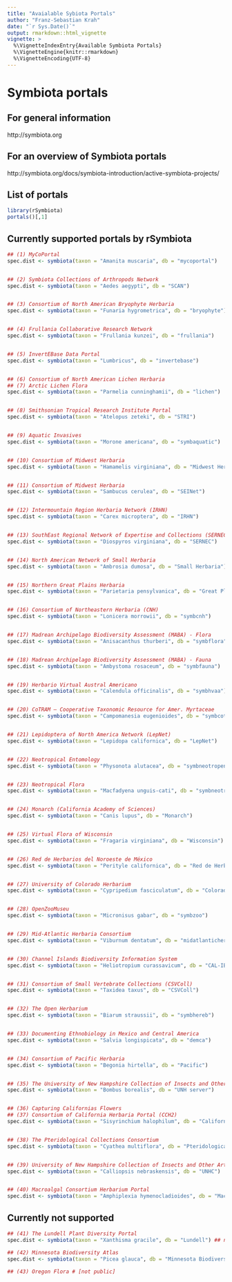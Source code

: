 ```yaml
---
title: "Avaialable Sybiota Portals"
author: "Franz-Sebastian Krah"
date: "`r Sys.Date()`"
output: rmarkdown::html_vignette
vignette: >
  %\VignetteIndexEntry{Available Symbiota Portals}
  %\VignetteEngine{knitr::rmarkdown}
  %\VignetteEncoding{UTF-8}
---
```


# Symbiota portals

## For general information
http://symbiota.org

## For an overview of Symbiota portals
http://symbiota.org/docs/symbiota-introduction/active-symbiota-projects/

## List of portals
```r
library(rSymbiota)
portals()[,1]
```


## Currently supported portals by rSymbiota
```r
## (1) MyCoPortal
spec.dist <- symbiota(taxon = "Amanita muscaria", db = "mycoportal")


## (2) Symbiota Collections of Arthropods Network
spec.dist <- symbiota(taxon = "Aedes aegypti", db = "SCAN")


## (3) Consortium of North American Bryophyte Herbaria
spec.dist <- symbiota(taxon = "Funaria hygrometrica", db = "bryophyte")


## (4) Frullania Collaborative Research Network
spec.dist <- symbiota(taxon = "Frullania kunzei", db = "frullania")


## (5) InvertEBase Data Portal
spec.dist <- symbiota(taxon = "Lumbricus", db = "invertebase")


## (6) Consortium of North American Lichen Herbaria
## (7) Arctic Lichen Flora
spec.dist <- symbiota(taxon = "Parmelia cunninghamii", db = "lichen")


## (8) Smithsonian Tropical Research Institute Portal
spec.dist <- symbiota(taxon = "Atelopus zeteki", db = "STRI")


## (9) Aquatic Invasives
spec.dist <- symbiota(taxon = "Morone americana", db = "symbaquatic")


## (10) Consortium of Midwest Herbaria
spec.dist <- symbiota(taxon = "Hamamelis virginiana", db = "Midwest Herbaria")


## (11) Consortium of Midwest Herbaria
spec.dist <- symbiota(taxon = "Sambucus cerulea", db = "SEINet")


## (12) Intermountain Region Herbaria Network (IRHN)
spec.dist <- symbiota(taxon = "Carex microptera", db = "IRHN")


## (13) SouthEast Regional Network of Expertise and Collections (SERNEC)
spec.dist <- symbiota(taxon = "Diospyros virginiana", db = "SERNEC")


## (14) North American Network of Small Herbaria
spec.dist <- symbiota(taxon = "Ambrosia dumosa", db = "Small Herbaria")


## (15) Northern Great Plains Herbaria
spec.dist <- symbiota(taxon = "Parietaria pensylvanica", db = "Great Plains")


## (16) Consortium of Northeastern Herbaria (CNH)
spec.dist <- symbiota(taxon = "Lonicera morrowii", db = "symbcnh")


## (17) Madrean Archipelago Biodiversity Assessment (MABA) - Flora
spec.dist <- symbiota(taxon = "Anisacanthus thurberi", db = "symbflora")


## (18) Madrean Archipelago Biodiversity Assessment (MABA) - Fauna
spec.dist <- symbiota(taxon = "Ambystoma rosaceum", db = "symbfauna")


## (19) Herbario Virtual Austral Americano
spec.dist <- symbiota(taxon = "Calendula officinalis", db = "symbhvaa")


## (20) CoTRAM – Cooperative Taxonomic Resource for Amer. Myrtaceae
spec.dist <- symbiota(taxon = "Campomanesia eugenioides", db = "symbcotram")


## (21) Lepidoptera of North America Network (LepNet)
spec.dist <- symbiota(taxon = "Lepidopa californica", db = "LepNet")


## (22) Neotropical Entomology
spec.dist <- symbiota(taxon = "Physonota alutacea", db = "symbneotropentomology")


## (23) Neotropical Flora
spec.dist <- symbiota(taxon = "Macfadyena unguis-cati", db = "symbneotropplants")


## (24) Monarch (California Academy of Sciences)
spec.dist <- symbiota(taxon = "Canis lupus", db = "Monarch")


## (25) Virtual Flora of Wisconsin
spec.dist <- symbiota(taxon = "Fragaria virginiana", db = "Wisconsin")


## (26) Red de Herbarios del Noroeste de México
spec.dist <- symbiota(taxon = "Perityle californica", db = "Red de Herbarios")


## (27) University of Colorado Herbarium
spec.dist <- symbiota(taxon = "Cypripedium fasciculatum", db = "Colorado")


## (28) OpenZooMuseu
spec.dist <- symbiota(taxon = "Micronisus gabar", db = "symbzoo")


## (29) Mid-Atlantic Herbaria Consortium
spec.dist <- symbiota(taxon = "Viburnum dentatum", db = "midatlanticherbaria")


## (30) Channel Islands Biodiversity Information System
spec.dist <- symbiota(taxon = "Heliotropium curassavicum", db = "CAL-IBIS")


## (31) Consortium of Small Vertebrate Collections (CSVColl)
spec.dist <- symbiota(taxon = "Taxidea taxus", db = "CSVColl")


## (32) The Open Herbarium
spec.dist <- symbiota(taxon = "Biarum straussii", db = "symbhereb")


## (33) Documenting Ethnobiology in Mexico and Central America
spec.dist <- symbiota(taxon = "Salvia longispicata", db = "demca")


## (34) Consortium of Pacific Herbaria
spec.dist <- symbiota(taxon = "Begonia hirtella", db = "Pacific")


## (35) The University of New Hampshire Collection of Insects and Other Arthropods
spec.dist <- symbiota(taxon = "Bombus borealis", db = "UNH server")


## (36) Capturing Californias Flowers
## (37) Consortium of California Herbaria Portal (CCH2)
spec.dist <- symbiota(taxon = "Sisyrinchium halophilum", db = "Californias Flowers")


## (38) The Pteridological Collections Consortium
spec.dist <- symbiota(taxon = "Cyathea multiflora", db = "Pteridological")


## (39) University of New Hampshire Collection of Insects and Other Arthropods (UNHC)
spec.dist <- symbiota(taxon = "Calliopsis nebraskensis", db = "UNHC")


## (40) Macroalgal Consortium Herbarium Portal
spec.dist <- symbiota(taxon = "Amphiplexia hymenocladioides", db = "Macroalgal")

```


## Currently not supported
```r

## (41) The Lundell Plant Diversity Portal
spec.dist <- symbiota(taxon = "Xanthisma gracile", db = "Lundell") ## not supported, no table

## (42) Minnesota Biodiversity Atlas
spec.dist <- symbiota(taxon = "Picea glauca", db = "Minnesota Biodiversity Atlas") ## not supported, no table

## (43) Oregon Flora # [not public]

```
